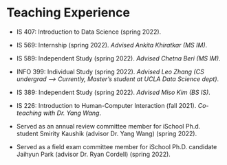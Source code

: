 # Teaching Experience
<!-- ```{r teaching-experience}
readxl::read_excel("data/teaching-experience.xlsx") %>%
  tidyr::fill(-why) %>%
  vitae::detailed_entries(what, when, with, where, why)
``` -->

* IS 407: Introduction to Data Science (spring 2022).

* IS 569: Internship (spring 2022). *Advised Ankita Khiratkar (MS IM)*.

* IS 589: Independent Study (spring 2022). *Advised Chetna Beri (MS IM)*.

* INFO 399: Individual Study (spring 2022). *Advised Leo Zhang (CS undergrad --> Currently, Master's student at UCLA Data Science dept)*.

* IS 389: Independent Study (spring 2022). *Advised Miso Kim (BS IS)*.

* IS 226: Introduction to Human-Computer Interaction (fall 2021). *Co-teaching with Dr. Yang Wang*.

* Served as an annual review committee member for iSchool Ph.d. student Smirity Kaushik (advisor Dr. Yang Wang) (spring 2022).

* Served as a field exam committee member for iSchool Ph.D. candidate Jaihyun Park (advisor Dr. Ryan Cordell) (spring 2022).
